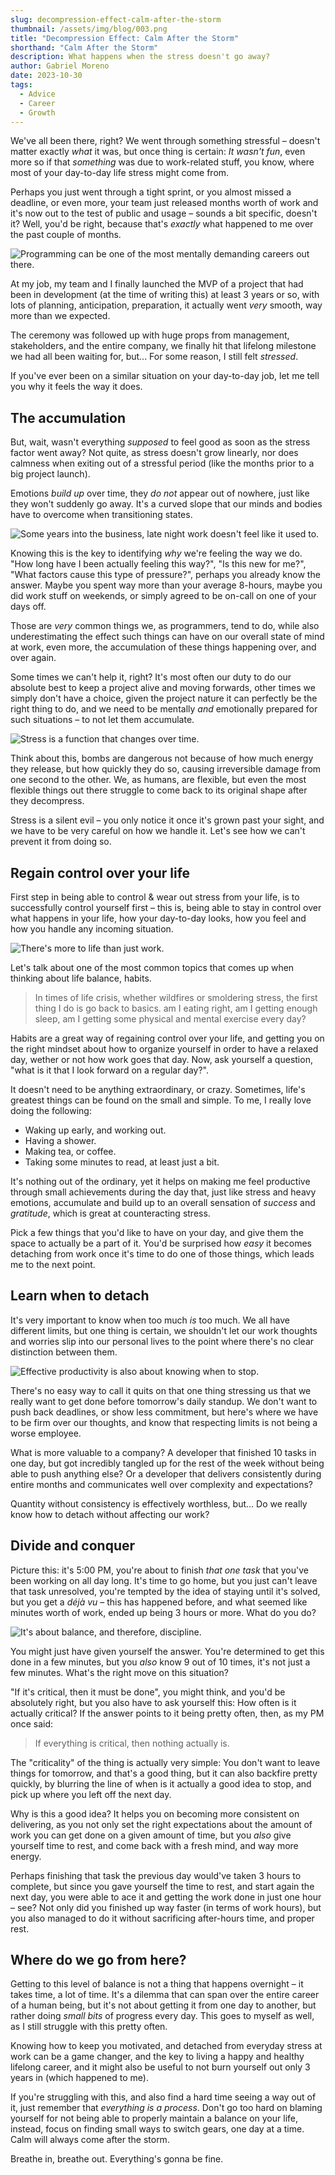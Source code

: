 ```yaml
---
slug: decompression-effect-calm-after-the-storm
thumbnail: /assets/img/blog/003.png
title: "Decompression Effect: Calm After the Storm"
shorthand: "Calm After the Storm"
description: What happens when the stress doesn't go away?
author: Gabriel Moreno
date: 2023-10-30
tags:
  - Advice
  - Career
  - Growth
---
```



We've all been there, right? We went through something stressful &ndash; doesn't matter exactly _what_ it was, but once thing is certain: _It wasn't fun_, even more so if that _something_ was due to work-related stuff, you know, where most of your day-to-day life stress might come from.

Perhaps you just went through a tight sprint, or you almost missed a deadline, or even more, your team just released months worth of work and it's now out to the test of public and usage &ndash; sounds a bit specific, doesn't it? Well, you'd be right, because that's _exactly_ what happened to me over the past couple of months.

![Programming can be one of the most mentally demanding careers out there.](./assets/003/programmer.webp)

At my job, my team and I finally launched the MVP of a project that had been in development (at the time of writing this) at least 3 years or so, with lots of planning, anticipation, preparation, it actually went _very_ smooth, way more than we expected.

The ceremony was followed up with huge props from management, stakeholders, and the entire company, we finally hit that lifelong milestone we had all been waiting for, but... For some reason, I still felt _stressed_.

If you've ever been on a similar situation on your day-to-day job, let me tell you why it feels the way it does.

## The accumulation

But, wait, wasn't everything _supposed_ to feel good as soon as the stress factor went away? Not quite, as stress doesn't grow linearly, nor does calmness when exiting out of a stressful period (like the months prior to a big project launch).

Emotions _build up_ over time, they _do not_ appear out of nowhere, just like they won't suddenly go away. It's a curved slope that our minds and bodies have to overcome when transitioning states.

![Some years into the business, late night work doesn't feel like it used to.](./assets/003/late.webp)

Knowing this is the key to identifying _why_ we're feeling the way we do. "How long have I been actually feeling this way?", "Is this new for me?", "What factors cause this type of pressure?", perhaps you already know the answer. Maybe you spent way more than your average 8-hours, maybe you did work stuff on weekends, or simply agreed to be on-call on one of your days off.

Those are _very_ common things we, as programmers, tend to do, while also underestimating the effect such things can have on our overall state of mind at work, even more, the accumulation of these things happening over, and over again.

Some times we can't help it, right? It's most often our duty to do our absolute best to keep a project alive and moving forwards, other times we simply don't have a choice, given the project nature it can perfectly be the right thing to do, and we need to be mentally _and_ emotionally prepared for such situations &ndash; to not let them accumulate.

![Stress is a function that changes over time.](./assets/003/whiteboard.webp)

Think about this, bombs are dangerous not because of how much energy they release, but how quickly they do so, causing irreversible damage from one second to the other. We, as humans, are flexible, but even the most flexible things out there struggle to come back to its original shape after they decompress.

Stress is a silent evil &ndash; you only notice it once it's grown past your sight, and we have to be very careful on how we handle it. Let's see how we can't prevent it from doing so.

## Regain control over your life

First step in being able to control & wear out stress from your life, is to successfully control yourself first &ndash; this is, being able to stay in control over what happens in your life, how your day-to-day looks, how you feel and how you handle any incoming situation.

![There's more to life than just work.](./assets/003/habits.webp)

Let's talk about one of the most common topics that comes up when thinking about life balance, habits.

> In times of life crisis, whether wildfires or smoldering stress, the first thing I do is go <Underline>back to basics</Underline>. am I eating right, am I getting enough sleep, am I getting some physical and mental exercise every day?

Habits are a great way of regaining control over your life, and getting you on the right mindset about how to organize yourself in order to have a relaxed day, wether or not how work goes that day. Now, ask yourself a question, "what is it that I look forward on a regular day?".

It doesn't need to be anything extraordinary, or crazy. Sometimes, life's greatest things can be found on the small and simple. To me, I really love doing the following:

- Waking up early, and working out.
- Having a shower.
- Making tea, or coffee.
- Taking some minutes to read, at least just a bit.

It's nothing out of the ordinary, yet it helps on making me feel productive through small achievements during the day that, just like stress and heavy emotions, accumulate and build up to an overall sensation of _success_ and _gratitude_, which is great at counteracting stress.

Pick a few things that you'd like to have on your day, and give them the space to actually be a part of it. You'd be surprised how _easy_ it becomes detaching from work once it's time to do one of those things, which leads me to the next point.

## Learn when to detach

It's very important to know when too much _is_ too much. We all have different limits, but one thing is certain, we shouldn't let our work thoughts and worries slip into our personal lives to the point where there's no clear distinction between them.

![Effective productivity is also about knowing when to stop.](./assets/003/stop.webp)

There's no easy way to call it quits on that one thing stressing us that we really want to get done before tomorrow's daily standup. We don't want to push back deadlines, or show less commitment, but here's where we have to be firm over our thoughts, and know that respecting limits is not being a worse employee.

What is more valuable to a company? A developer that finished 10 tasks in one day, but got incredibly tangled up for the rest of the week without being able to push anything else? Or a developer that delivers consistently during entire months and communicates well over complexity and expectations?

Quantity without consistency is effectively <Underline>worthless</Underline>, but... Do we really know how to detach without affecting our work?

## Divide and conquer

Picture this: it's 5:00 PM, you're about to finish _that one task_ that you've been working on all day long. It's time to go home, but you just can't leave that task unresolved, you're tempted by the idea of staying until it's solved, but you get a _déjà vu_ &ndash; this has happened before, and what seemed like minutes worth of work, ended up being 3 hours or more. What do you do?

![It's about balance, and therefore, discipline.](./assets/003/balance.webp)

You might just have given yourself the answer. You're determined to get this done in a few minutes, but you _also_ know 9 out of 10 times, it's not just a few minutes. What's the right move on this situation?

"If it's critical, then it must be done", you might think, and you'd be absolutely right, but you also have to ask yourself this: How often is it actually critical? If the answer points to it being pretty often, then, as my <Abbreviation title="Project Manager">PM</Abbreviation> once said:

> If everything is critical, then nothing actually is.

The "criticality" of the thing is actually very simple: You don't want to leave things for tomorrow, and that's a good thing, but it can also backfire pretty quickly, by blurring the line of when is it actually a good idea to stop, and pick up where you left off the next day.

Why is this a good idea? It helps you on becoming more consistent on delivering, as you not only set the right expectations about the amount of work you can get done on a given amount of time, but you _also_ give yourself time to rest, and come back with a fresh mind, and way more energy.

Perhaps finishing that task the previous day would've taken 3 hours to complete, but since you gave yourself the time to rest, and start again the next day, you were able to ace it and getting the work done in just one hour &ndash; see? Not only did you finished up way faster (in terms of work hours), but you also managed to do it without sacrificing after-hours time, and proper rest.

## Where do we go from here?

Getting to this level of balance is not a thing that happens overnight &ndash; it takes time, a lot of time. It's a dilemma that can span over the entire career of a human being, but it's not about getting it from one day to another, but rather doing _small bits_ of progress every day. This goes to myself as well, as I still struggle with this pretty often.

Knowing how to keep you motivated, and detached from everyday stress at work can be a game changer, and the key to living a happy and healthy lifelong career, and it might also be useful to not burn yourself out only 3 years in (which happened to me).

If you're struggling with this, and also find a hard time seeing a way out of it, just remember that _everything is a process_. Don't go too hard on blaming yourself for not being able to properly maintain a balance on your life, instead, focus on finding small ways to switch gears, one day at a time. Calm will always come after the storm.

Breathe in, breathe out. Everything's gonna be fine.
